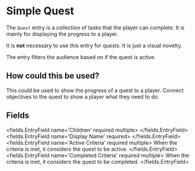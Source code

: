 
# Simple Quest 

The `Quest` entry is a collection of tasks that the player can complete.
It is mainly for displaying the progress to a player.

It is **not** necessary to use this entry for quests.
It is just a visual novelty.

The entry filters the audience based on if the quest is active.

## How could this be used?
This could be used to show the progress of a quest to a player.
Connect objectives to the quest to show a player what they need to do.


## Fields

<fields.EntryField name='Children' required multiple>
</fields.EntryField>
<fields.EntryField name='Display Name' required>
</fields.EntryField>
<fields.EntryField name='Active Criteria' required multiple>
     When the criteria is met, it considers the quest to be active.
</fields.EntryField>
<fields.EntryField name='Completed Criteria' required multiple>
     When the criteria is met, it considers the quest to be completed.
</fields.EntryField>
